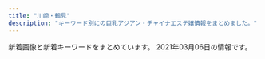 ```yaml
---
title: "川崎・鶴見"
description: "キーワード別にの巨乳アジアン・チャイナエステ嬢情報をまとめました。"
---
```


新着画像と新着キーワードをまとめています。
2021年03月06日の情報です。

<DmmAffiliateIns />
<KeywordTable
  shops={
    [
    {
        "name": "Lucky\u30fb\u30e9\u30c3\u30ad\u30fc",
        "url": "http://t-lucky.work/",
        "keywords": {},
        "station": "\u9db4\u898b\u99c5\u6771\u53e3",
        "img_links": [
            "http://t-lucky.work/sp/img/mimi1.jpg",
            "http://t-lucky.work/images/interior_t.jpg",
            "http://t-lucky.work/sp/img/rina1.jpg",
            "http://t-lucky.work/img/rei1.jpg",
            "http://t-lucky.work/images/sm.jpg",
            "http://t-lucky.work/img/mika1.jpg",
            "http://t-lucky.work/sp/images/sys1.jpg",
            "http://t-lucky.work/images/ta.jpg",
            "http://t-lucky.work/staff/rina.jpg",
            "http://t-lucky.work/sp/menu/staff.jpg",
            "http://t-lucky.work/images/line.png",
            "http://t-lucky.work/images/int1.jpg",
            "http://t-lucky.work/img/aya1.jpg",
            "http://t-lucky.work/staff/rei.jpg",
            "http://t-lucky.work/sp/images/pc.jpg",
            "http://t-lucky.work/images/sys1.jpg",
            "http://t-lucky.work/sp/images/sys2.jpg",
            "http://t-lucky.work/sp/img/rei1.jpg",
            "http://t-lucky.work/sp/images/top.jpg",
            "http://t-lucky.work/staff/aya.jpg",
            "http://t-lucky.work/sp/menu/top.jpg",
            "http://t-lucky.work/img/mimi1.jpg",
            "http://t-lucky.work/sp/staff/yumi.jpg",
            "http://t-lucky.work/sp/images/news.jpg",
            "http://t-lucky.work/images/sys3.jpg",
            "http://t-lucky.work/images/staff_t.jpg",
            "http://t-lucky.work/sp/images/footer.jpg",
            "http://t-lucky.work/sp/staff/emi.jpg",
            "http://t-lucky.work/staff/emi.jpg",
            "http://t-lucky.work/images/int2.jpg",
            "http://t-lucky.work/sp/img/mika1.jpg",
            "http://t-lucky.work/sp/staff/mika.jpg",
            "http://t-lucky.work/staff/yumi.jpg",
            "http://t-lucky.work/sp/images/topgirl.jpg",
            "http://t-lucky.work/sp/images/newsb.jpg",
            "http://t-lucky.work/sp/images/staff_t.jpg",
            "http://t-lucky.work/sp/images/tel.jpg",
            "http://t-lucky.work/sp/staff/mimi.jpg",
            "http://t-lucky.work/sp/staff/yuki.jpg",
            "http://t-lucky.work/img/rina1.jpg",
            "http://t-lucky.work/images/b2.jpg",
            "http://t-lucky.work/images/tr.jpg",
            "http://t-lucky.work/staff/yuki.jpg",
            "http://t-lucky.work/images/sys2.jpg",
            "http://t-lucky.work/sp/images/rec1.jpg",
            "http://t-lucky.work/images/sys4.jpg",
            "http://t-lucky.work/sp/menu/interior.jpg",
            "http://t-lucky.work/images/news.jpg",
            "http://t-lucky.work/sp/images/b2.jpg",
            "http://t-lucky.work/sp/images/ac1.jpg",
            "http://t-lucky.work/staff/mimi.jpg",
            "http://t-lucky.work/sp/images/int2.jpg",
            "http://t-lucky.work/sp/images/b1.jpg",
            "http://t-lucky.work/images/b1.jpg",
            "http://t-lucky.work/sp/staff/rei.jpg",
            "http://t-lucky.work/staff/mika.jpg",
            "http://t-lucky.work/img/yumi1.jpg",
            "http://t-lucky.work/sp/images/head.jpg",
            "http://t-lucky.work/sp/staff/yuyu.jpg",
            "http://t-lucky.work/images/6.jpg",
            "http://t-lucky.work/sp/images/menu/staff.jpg",
            "http://t-lucky.work/images/1.jpg",
            "http://t-lucky.work/img/yuyu1.jpg",
            "http://t-lucky.work/images/4.jpg",
            "http://t-lucky.work/sp/img/yumi1.jpg",
            "http://t-lucky.work/sp/images/menu/top.jpg",
            "http://t-lucky.work/images/2.jpg",
            "http://t-lucky.work/images/3.jpg",
            "http://t-lucky.work/images/5.jpg",
            "http://t-lucky.work/images/b3.jpg",
            "http://t-lucky.work/sp/images/int1.jpg",
            "http://t-lucky.work/img/yuki1.jpg",
            "http://t-lucky.work/sp/staff/aya.jpg",
            "http://t-lucky.work/sp/img/yuki1.jpg",
            "http://t-lucky.work/sp/img/emi1.jpg",
            "http://t-lucky.work/staff/yuyu.jpg",
            "http://t-lucky.work/images/9.jpg",
            "http://t-lucky.work/images/8.jpg",
            "http://t-lucky.work/images/head.jpg",
            "http://t-lucky.work/sp/img/yuyu1.jpg",
            "http://t-lucky.work/sp/img/aya1.jpg",
            "http://t-lucky.work/sp/staff/rina.jpg",
            "http://t-lucky.work/sp/images/interior_t.jpg",
            "http://t-lucky.work/img/emi1.jpg",
            "http://t-lucky.work/sp/images/b3.jpg",
            "http://t-lucky.work/images/7.jpg"
        ]
    },
    {
        "img_links": [
            "http://baburin.iest.info/photos/sites/2/2018/12/2018120114132410.jpg",
            "http://baburin.iest.info/photos/sites/2/2019/12/2019121112381870.jpg",
            "http://baburin.iest.info/images/acc1.jpg",
            "http://baburin.iest.info/images/top.png",
            "http://baburin.iest.info/images/s_pick.jpg",
            "http://baburin.iest.info/images/s_news.jpg",
            "http://baburin.iest.info/photos/sites/2/2019/06/2019062312555740.jpg",
            "http://baburin.iest.info/photos/sites/2/2018/09/2018091006542340.jpg",
            "http://baburin.iest.info/photos/sites/2/2018/10/2018103017042054.jpg",
            "http://baburin.iest.info/photos/sites/2/2020/02/2020020617495273.jpg",
            "http://baburin.iest.info/photos/sites/2/2018/07/2018072409124390.jpg",
            "http://baburin.iest.info/photos/sites/2/2019/12/2019121012271150.jpg",
            "http://baburin.iest.info/images/staff0.jpg",
            "http://baburin.iest.info/photos/sites/2/2018/06/2018062508384319.jpg",
            "http://baburin.iest.info/photos/sites/2/2020/10/2020100615314175.jpg",
            "http://baburin.iest.info/images/mibile.jpg",
            "http://baburin.iest.info/photos/sites/2/2018/11/2018112214225177.jpg",
            "http://baburin.iest.info/photos/sites/2/2018/06/2018063004421199.jpg",
            "http://baburin.iest.info/photos/sites/2/2018/03/1.jpg",
            "http://baburin.iest.info/photos/sites/2/2020/02/2020021216314936.jpg",
            "http://baburin.iest.info/images/s_info.jpg",
            "http://baburin.iest.info/images/acc.jpg",
            "http://baburin.iest.info/images/s_staff.jpg",
            "http://baburin.iest.info/photos/sites/2/2019/12/2019121012234134.jpg",
            "http://baburin.iest.info/images/s_face.jpg",
            "http://baburin.iest.info/photos/sites/2/2019/12/2019121012290043.jpg"
        ],
        "name": "\u30d0\u30d6\u308a\u3093\u5a18",
        "keywords": {
            "83": 19,
            "86": 76,
            "85": 57,
            "82": 19,
            "E": 19,
            "88": 17,
            "C": 76,
            "D": 188,
            "87": 133
        },
        "url": "http://baburin.iest.info/",
        "station": "\u4eac\u6025\u9db4\u898b\u99c5\u6771\u53e3"
    },
    {
        "img_links": [
            "http://seifuku.esnavi.work/2/uploadimg/1594168852.jpg",
            "http://seifuku.esnavi.work/nei5.jpg",
            "http://seifuku.esnavi.work/staff1.jpg",
            "http://seifuku.esnavi.work/nei3.jpg",
            "http://seifuku.esnavi.work/nei_bj3.jpg",
            "http://seifuku.esnavi.work/s_massage.png",
            "http://seifuku.esnavi.work/6.jpg",
            "http://seifuku.esnavi.work/2/uploadimg/1594168953.jpg",
            "http://seifuku.esnavi.work/2/uploadimg/1594168989.jpg",
            "http://seifuku.esnavi.work/2/uploadimg/1602612378.jpeg",
            "http://seifuku.esnavi.work/2/uploadimg/1614883193.jpeg",
            "http://seifuku.esnavi.work/biaoti.jpg",
            "http://seifuku.esnavi.work/int2.png",
            "http://seifuku.esnavi.work/1.png",
            "http://seifuku.esnavi.work/s_staff.png",
            "http://seifuku.esnavi.work/2/uploadimg/1594168894.jpg",
            "http://seifuku.esnavi.work/news.png",
            "http://seifuku.esnavi.work/2.png",
            "http://seifuku.esnavi.work/top.png",
            "http://seifuku.esnavi.work/massage1.png",
            "http://seifuku.esnavi.work/2/uploadimg/1594168912.jpg"
        ],
        "url": "http://seifuku.esnavi.work/",
        "name": "\u5236\u670d\u7f8e\u5c11\u5973",
        "station": "JR\u5ddd\u5d0e\u99c5\u897f\u53e3",
        "keywords": {
            "88": 1,
            "87": 1,
            "D": 1,
            "C": 2,
            "86": 2,
            "83": 2,
            "\u30bb\u30af\u30b7\u30fc": 2,
            "89": 1
        }
    },
    {
        "station": "JR\u9db4\u898b\u99c5\u6771\u53e3",
        "url": "http://good.abnavi.info/",
        "img_links": [],
        "name": "GooD",
        "keywords": {}
    },
    {
        "img_links": [
            "http://rabbit.est.cm/images/acc2.jpg",
            "http://rabbit.est.cm/images/s_news.png",
            "http://rabbit.est.cm/images/nbj3.jpg",
            "http://rabbit.est.cm/images/acc5.jpg",
            "http://rabbit.est.cm/images/acc3.jpg",
            "http://rabbit.est.cm/images/pick.png",
            "http://rabbit.est.cm/photos/sites/29/2017/03/girls03.jpg",
            "http://rabbit.est.cm/images/mobile.jpg",
            "http://rabbit.est.cm/photos/sites/29/2018/08/2018081709473259.jpg",
            "http://rabbit.est.cm/photos/sites/29/2017/04/01.jpg",
            "http://rabbit.est.cm/images/top.jpg",
            "http://rabbit.est.cm/images/acc4.jpg",
            "http://rabbit.est.cm/photos/sites/29/2020/11/2020110707012088.jpg",
            "http://rabbit.est.cm/images/s_staff.png",
            "http://rabbit.est.cm/images/nbj2.jpg",
            "http://rabbit.est.cm/photos/sites/29/2017/09/2017090411494123.jpg",
            "http://rabbit.est.cm/photos/sites/29/2017/02/3.jpg",
            "http://rabbit.est.cm/photos/sites/29/2017/03/188375621118420915.jpg"
        ],
        "station": "JR\u5ddd\u5d0e\u99c5\u6771\u53e3",
        "name": "\u7e01\u5712",
        "url": "http://rabbit.est.cm/",
        "keywords": {
            "D": 16,
            "86": 16
        }
    },
    {
        "keywords": {
            "\u30bb\u30af\u30b7\u30fc": 2,
            "\u4e73": 2
        },
        "name": "\u30af\u30e9\u30a6\u30f3\u30fbCrown",
        "station": "JR\u9db4\u898b\u99c5",
        "img_links": [
            "http://www.crownman.tank.jp/images/h02.jpg",
            "http://www.crownman.tank.jp/images/lj.png",
            "http://www.crownman.tank.jp/public/20181102-021419-221.jpeg",
            "http://www.crownman.tank.jp/public/20201016-024617-911.jpeg",
            "http://www.crownman.tank.jp/public/20190404-200155-177.jpeg",
            "http://www.crownman.tank.jp/public/20190928-012818-601.png",
            "http://www.crownman.tank.jp/public/20190410-032921-983.jpeg",
            "http://www.crownman.tank.jp/public/20201015-184159-562.jpeg",
            "http://www.crownman.tank.jp/public/20201225-105416-366.jpeg",
            "http://www.crownman.tank.jp/public/20190928-232507-304.jpeg",
            "http://www.crownman.tank.jp/public/20181102-021343-999.jpeg",
            "http://www.crownman.tank.jp/public/20210128-093735-441.jpeg",
            "http://www.crownman.tank.jp/public/20191115-170126-469.jpeg",
            "http://www.crownman.tank.jp/public/20181103-143855-981.jpeg",
            "http://www.crownman.tank.jp/public/20190809-023452-629.jpeg",
            "http://www.crownman.tank.jp/public/20200922-152824-158.jpeg",
            "http://www.crownman.tank.jp/public/20190614-225752-699.jpeg",
            "http://www.crownman.tank.jp/public/20200829-001214-615.jpeg",
            "http://www.crownman.tank.jp/images/br1.png",
            "http://www.crownman.tank.jp/public/20201024-121027-887.jpeg",
            "http://www.crownman.tank.jp/public/20191208-161631-393.jpeg",
            "http://www.crownman.tank.jp/public/20210227-233346-627.jpeg",
            "http://www.crownman.tank.jp/images/xw.png",
            "http://www.crownman.tank.jp/public/20190103-235102-103.jpeg",
            "http://www.crownman.tank.jp/ueditor/php/upload/image/20181102/1541123069868367.jpg",
            "http://www.crownman.tank.jp/public/20200829-204316-579.jpeg",
            "http://www.crownman.tank.jp/public/20210214-132800-589.jpeg",
            "http://www.crownman.tank.jp/public/20210219-091840-338.jpeg",
            "http://www.crownman.tank.jp/public/20201010-151120-691.jpeg",
            "http://www.crownman.tank.jp/public/20210225-132107-806.jpeg",
            "http://www.crownman.tank.jp/images/fj.png",
            "http://www.crownman.tank.jp/images/h5.jpg",
            "http://www.crownman.tank.jp/images/scrollToTop.png",
            "http://www.crownman.tank.jp/images/h3.jpg",
            "http://www.crownman.tank.jp/public/20191220-000813-127.jpeg",
            "http://www.crownman.tank.jp/public/20191122-211211-352.jpeg",
            "http://www.crownman.tank.jp/images/h4.jpg",
            "http://www.crownman.tank.jp/public/20201114-223303-188.jpeg",
            "http://www.crownman.tank.jp/public/20190516-130732-500.jpeg",
            "http://www.crownman.tank.jp/public/20210217-094543-773.jpeg",
            "http://www.crownman.tank.jp/images/jt.png",
            "http://www.crownman.tank.jp/images/contact.png",
            "http://www.crownman.tank.jp/public/20201211-095449-581.jpeg",
            "http://www.crownman.tank.jp/public/20191102-172721-416.jpeg",
            "http://www.crownman.tank.jp/public/20210205-013920-405.jpeg",
            "http://www.crownman.tank.jp/public/20181102-021325-742.jpeg",
            "http://www.crownman.tank.jp/images/lyb.png",
            "http://www.crownman.tank.jp/public/20210205-163450-850.jpeg",
            "http://www.crownman.tank.jp/public/20210226-091700-151.jpeg",
            "http://www.crownman.tank.jp/public/20190321-014538-796.jpeg",
            "http://www.crownman.tank.jp/images/br.png",
            "http://www.crownman.tank.jp/public/20181126-115300-843.jpeg",
            "http://www.crownman.tank.jp/public/20190512-114325-285.jpeg",
            "http://www.crownman.tank.jp/ueditor/php/upload/image/20200828/1598625782230952.jpeg",
            "http://www.crownman.tank.jp/public/20210208-142304-974.jpeg",
            "http://www.crownman.tank.jp/public/20181101-091932-723.jpeg",
            "http://www.crownman.tank.jp/images/h01.jpg",
            "http://www.crownman.tank.jp/public/20181102-021404-733.jpeg",
            "http://www.crownman.tank.jp/public/20191030-124226-262.jpeg",
            "http://www.crownman.tank.jp/public/20210129-124855-823.jpeg",
            "http://www.crownman.tank.jp/images/zj.png",
            "http://www.crownman.tank.jp/images/guest.png",
            "http://www.crownman.tank.jp/public/20201211-095701-493.jpeg"
        ],
        "url": "http://www.crownman.tank.jp/"
    },
    {
        "keywords": {},
        "img_links": [
            "http://massage-salon.xyz/wp-content/uploads/2019/02/IMG_0144.jpg",
            "http://massage-salon.xyz/wp-content/uploads/2018/04/s2-500x467.jpg",
            "http://massage-salon.xyz/wp-content/themes/template-salon2/images/main3.jpg",
            "http://massage-salon.xyz/wp-content/uploads/2019/02/IMG_0144-185x300.jpg",
            "http://massage-salon.xyz/wp-content/themes/template-salon2/images/main1.jpg",
            "http://massage-salon.xyz/wp-content/uploads/2018/04/s4.jpg",
            "http://massage-salon.xyz/wp-content/uploads/2018/04/s1.jpg",
            "http://massage-salon.xyz/wp-content/themes/template-salon2/images/noimg.jpg",
            "http://massage-salon.xyz/wp-content/uploads/2019/02/IMG_0142-201x300.jpg",
            "http://massage-salon.xyz/wp-content/uploads/2019/02/IMG_0142-686x1024.jpg",
            "http://massage-salon.xyz/wp-content/themes/template-salon2/images/main2.jpg",
            "http://massage-salon.xyz/wp-content/uploads/2018/11/IMG_6692-300x200.jpg",
            "http://massage-salon.xyz/wp-content/uploads/2018/04/s3.jpg",
            "http://massage-salon.xyz/wp-content/uploads/2019/02/IMG_0144-500x750.jpg",
            "http://massage-salon.xyz/wp-content/uploads/2019/03/IMG_0208-300x200.jpg",
            "http://massage-salon.xyz/wp-content/uploads/2018/04/s4-500x467.jpg",
            "http://massage-salon.xyz/wp-content/uploads/2018/04/s1-500x466.jpg",
            "http://massage-salon.xyz/wp-content/uploads/2018/04/s2.jpg",
            "http://cdn.dino-es.com/images/logo/200x40DinoEs.png",
            "http://massage-salon.xyz/wp-content/uploads/2018/04/s3-500x467.jpg",
            "http://massage-salon.xyz/wp-content/uploads/2019/02/IMG_0142-500x750.jpg",
            "http://massage-salon.xyz/wp-content/themes/template-salon2/images/header-tel.png",
            "http://massage-salon.xyz/wp-content/uploads/2018/12/img_6766.jpg",
            "http://massage-salon.xyz/wp-content/uploads/2018/12/img_6768.jpg"
        ],
        "url": "http://massage-salon.xyz/",
        "name": "\u723d\u3084\u304b\u306a\u671d",
        "station": "JR\u5ddd\u5d0e\u99c5\u6771\u53e3"
    },
    {
        "img_links": [],
        "url": "https://hatsukoi.est.cm/",
        "station": "JR\u9db4\u898b\u99c5\u6771\u53e3",
        "keywords": {},
        "name": "\u521d\u604b"
    },
    {
        "url": "http://deli-esthe.jpn.mn/",
        "station": "JR\u5ddd\u5d0e\u99c5\u6771\u53e3",
        "keywords": {
            "87": 22,
            "86": 22,
            "D": 52,
            "E": 6,
            "85": 10,
            "82": 4
        },
        "img_links": [
            "http://deli-esthe.jpn.mn/images/maining.jpg",
            "http://deli-esthe.jpn.mn/images/room1.jpg",
            "http://deli-esthe.jpn.mn/photos/sites/66/2020/10/2020100319265441.jpg",
            "http://deli-esthe.jpn.mn/images/card.jpg",
            "http://deli-esthe.jpn.mn/images/img_tel.png",
            "http://deli-esthe.jpn.mn/images/room2.jpg",
            "http://deli-esthe.jpn.mn/images/sp_tit_therapist.png",
            "http://deli-esthe.jpn.mn/images/tit_staff01.png",
            "http://deli-esthe.jpn.mn/photos/sites/66/2020/10/2020100411161121.jpg",
            "http://deli-esthe.jpn.mn/photos/sites/66/2020/10/2020100411161767.jpg",
            "http://deli-esthe.jpn.mn/images/tit_new.png",
            "http://deli-esthe.jpn.mn/images/sp_tit_staff02.png",
            "http://deli-esthe.jpn.mn/images/sp_tit_staff01.png",
            "http://deli-esthe.jpn.mn/photos/sites/66/2019/12/2019120511182484.jpg",
            "http://deli-esthe.jpn.mn/photos/sites/66/2020/06/2020062611321468.jpg",
            "http://deli-esthe.jpn.mn/images/sp_tit_new.png",
            "http://deli-esthe.jpn.mn/photos/sites/66/2020/06/2020062113130967.jpg",
            "http://deli-esthe.jpn.mn/photos/sites/66/2020/10/2020100319264630.jpg",
            "http://deli-esthe.jpn.mn/images/top.jpg",
            "http://deli-esthe.jpn.mn/photos/sites/66/2020/10/2020100318512022.jpg",
            "http://deli-esthe.jpn.mn/photos/sites/66/2019/12/2019120317372670.jpg",
            "http://deli-esthe.jpn.mn/images/room4.jpg",
            "http://deli-esthe.jpn.mn/photos/sites/66/2020/10/202010031927555.jpg",
            "http://deli-esthe.jpn.mn/photos/sites/66/2020/10/2020100319300327.jpg",
            "http://deli-esthe.jpn.mn/photos/sites/66/2020/10/2020100318511352.jpg",
            "http://deli-esthe.jpn.mn/photos/sites/66/2020/10/2020101912375463.jpg",
            "http://deli-esthe.jpn.mn/images/tit_therapist.png",
            "http://deli-esthe.jpn.mn/photos/sites/66/2020/10/2020100319272810.jpg",
            "http://deli-esthe.jpn.mn/images/sp_top.jpg",
            "http://deli-esthe.jpn.mn/photos/sites/66/2019/12/2019120317385167.jpg",
            "http://deli-esthe.jpn.mn/images/tit_staff02.png",
            "http://deli-esthe.jpn.mn/images/room3.jpg"
        ],
        "name": "\u307c\u304f\u306e\u30c7\u30ea\u30a8\u30b9\u30c6"
    },
    {
        "name": "\u4eba\u9b5a\u306e\u604b",
        "station": "JR\u9db4\u898b\u99c5\u6771\u53e3",
        "keywords": {},
        "img_links": [],
        "url": "http://genkimori.ests.jp/"
    },
    {
        "station": "JR\u9db4\u898b\u99c5\u6771\u53e3",
        "url": "https://www.pal-spa.com/",
        "img_links": [
            "https://www.pal-spa.com/img/girl/main/smain81aaf0584954cf78c6fa0e4d5235d359c9.jpg",
            "https://www.pal-spa.com/img/girl/main/smain252b45d339d6509c6b7779e499e2a9b6ba6.jpg",
            "https://www.pal-spa.com/img/blog/palspa_blog_20200803_ai6.jpg",
            "https://www.pal-spa.com/img/girl/main/smain3438922ce8484534d2b75a91ab7a300e6de.jpg",
            "https://www.pal-spa.com/img/blog/postimage20191205024522.jpg",
            "https://www.pal-spa.com/img/girl/main/smain2934975d1e88a92635112090a18fddfe496.jpg",
            "https://www.pal-spa.com/img/girl/list/swest3c2ba25b14b61f54befa1ec672e487350.jpg",
            "https://www.pal-spa.com/img/material/image_auth.png",
            "https://www.pal-spa.com/img/girl/main/smain255b45d339d6509c6b7779e499e2a9b6ba6.jpg",
            "https://www.pal-spa.com/img/girl/main/smain341fb1e5b054a6796aafb6d24f36ac90950.jpg",
            "https://www.pal-spa.com/img/girl/list/sface232be10adc295a0fc3adfdb5b77838c4a7.jpg",
            "https://www.pal-spa.com/img/blog/palspa_blog_20191201_yui7.jpg",
            "https://www.pal-spa.com/img/girl/main/smain32344cc176e6519c5cfcaa30cdb6b3d4ae6.jpg",
            "https://www.pal-spa.com/img/blog/palspa_blog_20191204_erica3.jpg",
            "https://www.pal-spa.com/img/girl/list/slist9224bead323710d8ed7f0640125518c54.jpg",
            "https://www.pal-spa.com/img/blog/palspa_blog_20200803_ai3.jpg",
            "https://www.pal-spa.com/img/girl/main/smain44b39a706bac6618b1571f7fdf4631427d.jpg",
            "https://www.pal-spa.com/img/girl/pickup/pickup20200822150116.jpg",
            "https://www.pal-spa.com/img/blog/palspa_blog_20200113_miyuki2.jpg",
            "https://www.pal-spa.com/img/blog/palspa_blog_20191201_yui6.jpg",
            "https://www.pal-spa.com/img/girl/main/smain411179e3d7fbd9c1dd52f6aa2a671ce0bd.jpg",
            "https://www.pal-spa.com/img/girl/list/sface24254584407bed049e349a41c5443a4345.jpg",
            "https://www.pal-spa.com/img/material/noimg_f.jpg",
            "https://www.pal-spa.com/img/blog/palspa_blog_20191204_erica1.jpg",
            "https://www.pal-spa.com/img/girl/main/smain831caefc8aa890323cc659f5abf9da1937.jpg",
            "https://www.pal-spa.com/img/blog/postimage20200316071533.jpg",
            "https://www.pal-spa.com/img/girl/list/sface41179e3d7fbd9c1dd52f6aa2a671ce0bd.jpg",
            "https://www.pal-spa.com/img/girl/main/smain242efb09e433a238cc9c94272805945bf96.jpg",
            "https://www.pal-spa.com/img/blog/palspa_blog_20191201_aica7.jpg",
            "https://www.pal-spa.com/img/girl/list/slist41179e3d7fbd9c1dd52f6aa2a671ce0bd.jpg",
            "https://www.pal-spa.com/img/blog/postimage20191201160850.jpg",
            "https://www.pal-spa.com/img/girl/main/smain313cf1a94bbeb47fd61d9c8a0ac5715f220.jpg",
            "https://www.pal-spa.com/img/material/massage_siatu2.jpg",
            "https://www.pal-spa.com/img/girl/list/slist256b08026e0fe59c124751f4ba2dce9484.jpg",
            "https://www.pal-spa.com/img/blog/palspa_blog_20200316_aya4.jpg",
            "https://www.pal-spa.com/img/girl/main/smain32444cc176e6519c5cfcaa30cdb6b3d4ae6.jpg",
            "https://www.pal-spa.com/img/girl/main/smain241254584407bed049e349a41c5443a4345.jpg",
            "https://www.pal-spa.com/img/material/massage_sentai1.jpg",
            "https://www.pal-spa.com/img/girl/list/swest31f19f00dae05be97f6dce6cb5dbe8eec8.jpg",
            "https://www.pal-spa.com/img/girl/list/sface2934a16061b4519bc353f475021810bbc2.jpg",
            "https://www.pal-spa.com/img/blog/palspa_blog_20191201_kiki2.jpg",
            "https://www.pal-spa.com/img/blog/postimage20190823184018.jpg",
            "https://www.pal-spa.com/img/girl/list/slist29b91c9bcc8e157811f43836e0e81c7a7e.jpg",
            "https://www.pal-spa.com/img/blog/palspa_blog_20191204_izumi4.jpg",
            "https://www.pal-spa.com/img/girl/main/smain43f417400ac5884575399559541bcf4c17.jpg",
            "https://www.pal-spa.com/img/girl/main/smain339afba4e500f33ea543f800c8238c1f49.jpg",
            "https://www.pal-spa.com/img/girl/main/smain315f04254ecea9c57f49748c46b01a7664c.jpg",
            "https://www.pal-spa.com/img/blog/palspa_blog_20191201_aica5.jpg",
            "https://www.pal-spa.com/img/girl/list/swest2815022380c60cdc7043c4ec074cee02f5.jpg",
            "https://www.pal-spa.com/img/girl/main/smain92489e4bc2f68cb6c1df5f2c0780e53ef2.jpg",
            "https://www.pal-spa.com/img/blog/palspa_blog_20200803_ai8.jpg",
            "https://www.pal-spa.com/img/girl/pickup/pickup20200923134207.jpg",
            "https://www.pal-spa.com/img/blog/palspa_blog_20200113_miyuki6.jpg",
            "https://www.pal-spa.com/img/blog/postimage20191201161433.jpg",
            "https://www.pal-spa.com/img/blog/palspa_blog_20191204_erica2.jpg",
            "https://www.pal-spa.com/img/blog/palspa_blog_20200803_ai4.jpg",
            "https://www.pal-spa.com/img/material/noimg_b.jpg",
            "https://www.pal-spa.com/img/girl/main/smain2312be10adc295a0fc3adfdb5b77838c4a7.jpg",
            "https://www.pal-spa.com/img/blog/palspa_blog_20200113_miyuki4.jpg",
            "https://www.pal-spa.com/img/blog/palspa_blog_20200113_miyuki3.jpg",
            "https://www.pal-spa.com/img/girl/list/swest259a92ee295305fdbc6e4cd5a68dad5216.jpg",
            "https://www.pal-spa.com/img/girl/list/swest2934a16061b4519bc353f475021810bbc2.jpg",
            "https://www.pal-spa.com/img/blog/palspa_blog_20200113_miyuki8.jpg",
            "https://www.pal-spa.com/img/blog/palspa_blog_20191201_aica3.jpg",
            "https://www.pal-spa.com/img/girl/main/smain281fd9bc58195da2c4f8c318534044e362e.jpg",
            "https://www.pal-spa.com/img/girl/list/swest21a4782a043e7ca29f58aba8d6552a2d6e.jpg",
            "https://www.pal-spa.com/img/blog/palspa_blog_20191201_kiki5.jpg",
            "https://www.pal-spa.com/img/blog/palspa_blog_20200316_aya2.jpg",
            "https://www.pal-spa.com/img/blog/palspa_blog_20191201_aica1.jpg",
            "https://www.pal-spa.com/img/blog/palspa_blog_20191204_izumi2.jpg",
            "https://www.pal-spa.com/img/blog/palspa_blog_20210120_haruka1.jpg",
            "https://www.pal-spa.com/img/girl/list/slist24940766e3a46af57756429b6407dea11e.jpg",
            "https://www.pal-spa.com/img/blog/palspa_blog_20200316_aya8.jpg",
            "https://www.pal-spa.com/img/girl/main/smain312cf1a94bbeb47fd61d9c8a0ac5715f220.jpg",
            "https://www.pal-spa.com/img/girl/main/smain34264ec295988800531cb0f78cdcfbcb9cf.jpg",
            "https://www.pal-spa.com/img/girl/main/smain254b45d339d6509c6b7779e499e2a9b6ba6.jpg",
            "https://www.pal-spa.com/img/camp/camp_20210201.jpg",
            "https://www.pal-spa.com/img/blog/palspa_blog_20200316_aya6.jpg",
            "https://www.pal-spa.com/img/girl/pickup/pickup20210120104719.jpg",
            "https://www.pal-spa.com/img/girl/list/swest24254584407bed049e349a41c5443a4345.jpg",
            "https://www.pal-spa.com/img/girl/list/slist82771fec40d02127b42e7e4941a97d5e8.jpg",
            "https://www.pal-spa.com/img/girl/main/smain424a6d03832c91a865b6562a3dc842e51a.jpg",
            "https://www.pal-spa.com/img/blog/palspa_blog_20200316_aya9.jpg",
            "https://www.pal-spa.com/img/girl/main/smain311813891f0a4f13a5dcec2552f803dff41.jpg",
            "https://www.pal-spa.com/img/girl/list/sface3c2ba25b14b61f54befa1ec672e487350.jpg",
            "https://www.pal-spa.com/img/girl/list/slist31991bce11ee745ecab812af3ff1cb34c6.jpg",
            "https://www.pal-spa.com/img/blog/palspa_blog_20200803_ai7.jpg",
            "https://www.pal-spa.com/img/material/massage_siatu1.jpg",
            "https://www.pal-spa.com/img/girl/list/slist2803b6e28547718e5f6d36e0d1c631fbcd.jpg",
            "https://www.pal-spa.com/img/material/massage_sentai2.jpg",
            "https://www.pal-spa.com/img/girl/list/swest95fea8ce189d2417d922eb9079627b3ac.jpg",
            "https://www.pal-spa.com/img/girl/list/slist2384c844601b0fd2f7aabfe4a5a12163b7.jpg",
            "https://www.pal-spa.com/img/blog/postimage20210128110639.jpg",
            "https://www.pal-spa.com/img/blog/postimage20191201162035.jpg",
            "https://www.pal-spa.com/img/blog/palspa_blog_20191201_aica4.jpg",
            "https://www.pal-spa.com/img/girl/main/smain31aa1148d56856a2cfde4a3dfdd8d1c5ed.jpg",
            "https://www.pal-spa.com/img/blog/palspa_blog_20200803_ai2.jpg",
            "https://www.pal-spa.com/img/blog/palspa_blog_20191204_erica5.jpg",
            "https://www.pal-spa.com/img/blog/palspa_blog_20200316_aya7.jpg",
            "https://www.pal-spa.com/img/girl/list/swest232be10adc295a0fc3adfdb5b77838c4a7.jpg",
            "https://www.pal-spa.com/img/blog/palspa_blog_20200316_aya11.jpg",
            "https://www.pal-spa.com/img/blog/palspa_blog_20191201_kiki3.jpg",
            "https://www.pal-spa.com/img/girl/main/smain284aa054b0383cc218664f07c55c4e1d3f0.jpg",
            "https://www.pal-spa.com/img/girl/main/smain2342be10adc295a0fc3adfdb5b77838c4a7.jpg",
            "https://www.pal-spa.com/img/girl/main/smain32544cc176e6519c5cfcaa30cdb6b3d4ae6.jpg",
            "https://www.pal-spa.com/img/girl/list/sface259a92ee295305fdbc6e4cd5a68dad5216.jpg",
            "https://www.pal-spa.com/img/girl/main/smain214a4782a043e7ca29f58aba8d6552a2d6e.jpg",
            "https://www.pal-spa.com/img/blog/palspa_blog_20191201_kiki4.jpg",
            "https://www.pal-spa.com/img/blog/postimage20200805131611.jpg",
            "https://www.pal-spa.com/img/girl/list/sface8aaf0584954cf78c6fa0e4d5235d359c9.jpg",
            "https://www.pal-spa.com/img/girl/main/smain2352be10adc295a0fc3adfdb5b77838c4a7.jpg",
            "https://www.pal-spa.com/img/blog/palspa_blog_20191201_yui2.jpg",
            "https://www.pal-spa.com/img/girl/main/smain285aa054b0383cc218664f07c55c4e1d3f0.jpg",
            "https://www.pal-spa.com/img/blog/palspa_blog_20200803_ai9.jpg",
            "https://www.pal-spa.com/img/girl/pickup/pickup20200104064211.jpg",
            "https://www.pal-spa.com/img/girl/list/slist3aa1148d56856a2cfde4a3dfdd8d1c5ed.jpg",
            "https://www.pal-spa.com/img/girl/list/sface9b20525be57ec14c2cab254b7f38bd4df.jpg",
            "https://www.pal-spa.com/img/blog/palspa_blog_20200316_aya5.jpg",
            "https://www.pal-spa.com/img/blog/palspa_blog_20191201_aica6.jpg",
            "https://www.pal-spa.com/img/girl/main/smain253b45d339d6509c6b7779e499e2a9b6ba6.jpg",
            "https://www.pal-spa.com/img/girl/list/swest34fb1e5b054a6796aafb6d24f36ac90950.jpg",
            "https://www.pal-spa.com/img/girl/main/smain93489e4bc2f68cb6c1df5f2c0780e53ef2.jpg",
            "https://www.pal-spa.com/img/girl/main/smain212a4782a043e7ca29f58aba8d6552a2d6e.jpg",
            "https://www.pal-spa.com/img/blog/palspa_blog_20191204_erica4.jpg",
            "https://www.pal-spa.com/img/girl/main/smain91489e4bc2f68cb6c1df5f2c0780e53ef2.jpg",
            "https://www.pal-spa.com/img/girl/main/smain95ef1bf25458f90407a4281129029fee02.jpg",
            "https://www.pal-spa.com/img/blog/postimage20190909035711.jpg",
            "https://www.pal-spa.com/img/blog/palspa_blog_20191201_yui3.jpg",
            "https://www.pal-spa.com/img/girl/main/smain2944975d1e88a92635112090a18fddfe496.jpg",
            "https://www.pal-spa.com/img/girl/list/sface34fb1e5b054a6796aafb6d24f36ac90950.jpg",
            "https://www.pal-spa.com/img/girl/list/slist21c8c7f499c3f4da854e401c53978a3677.jpg",
            "https://www.pal-spa.com/img/blog/palspa_blog_20210120_haruka4.jpg",
            "https://www.pal-spa.com/img/girl/list/swest41179e3d7fbd9c1dd52f6aa2a671ce0bd.jpg",
            "https://www.pal-spa.com/img/blog/palspa_blog_20191201_kiki1.jpg",
            "https://www.pal-spa.com/img/blog/palspa_blog_20200316_aya10.jpg",
            "https://www.pal-spa.com/img/camp/camp_20210303sp.jpg",
            "https://www.pal-spa.com/img/blog/palspa_blog_20200316_aya1.jpg",
            "https://www.pal-spa.com/img/girl/main/smain32244cc176e6519c5cfcaa30cdb6b3d4ae6.jpg",
            "https://www.pal-spa.com/img/blog/palspa_blog_20191204_izumi1.jpg",
            "https://www.pal-spa.com/img/blog/palspa_blog_20200316_aya3.jpg",
            "https://www.pal-spa.com/img/girl/list/slist34fb1e5b054a6796aafb6d24f36ac90950.jpg",
            "https://www.pal-spa.com/img/blog/palspa_blog_20200113_miyuki1.jpg",
            "https://www.pal-spa.com/img/camp/camp_20210101min75.jpg",
            "https://www.pal-spa.com/img/girl/list/sface2815022380c60cdc7043c4ec074cee02f5.jpg",
            "https://www.pal-spa.com/img/girl/main/smain851caefc8aa890323cc659f5abf9da1937.jpg",
            "https://www.pal-spa.com/img/material/noimg_west.jpg",
            "https://www.pal-spa.com/img/girl/main/smain2332be10adc295a0fc3adfdb5b77838c4a7.jpg",
            "https://www.pal-spa.com/img/girl/list/sface32552450a07c5e6fcf616569ce56276f28.jpg",
            "https://www.pal-spa.com/img/girl/main/smain2924975d1e88a92635112090a18fddfe496.jpg",
            "https://www.pal-spa.com/img/girl/main/smain32aa1148d56856a2cfde4a3dfdd8d1c5ed.jpg",
            "https://www.pal-spa.com/img/blog/palspa_blog_20210120_haruka6.jpg",
            "https://www.pal-spa.com/img/blog/palspa_blog_20210120_haruka5.jpg",
            "https://www.pal-spa.com/img/girl/list/slist32552450a07c5e6fcf616569ce56276f28.jpg",
            "https://www.pal-spa.com/img/blog/palspa_blog_20191204_erica6.jpg",
            "https://www.pal-spa.com/img/blog/palspa_blog_20191201_aica2.jpg",
            "https://www.pal-spa.com/img/material/massage_sentai3.jpg",
            "https://www.pal-spa.com/img/girl/list/swest32552450a07c5e6fcf616569ce56276f28.jpg",
            "https://www.pal-spa.com/img/blog/palspa_blog_20191204_erica7.jpg",
            "https://www.pal-spa.com/img/girl/list/sface31f19f00dae05be97f6dce6cb5dbe8eec8.jpg",
            "https://www.pal-spa.com/img/blog/palspa_blog_20191201_kiki7.jpg",
            "https://www.pal-spa.com/img/blog/palspa_blog_20191201_yui5.jpg",
            "https://www.pal-spa.com/img/blog/palspa_blog_20191201_kiki6.jpg",
            "https://www.pal-spa.com/img/girl/main/smain28209dcea86d45d39c34084233d3f05abd3.jpg",
            "https://www.pal-spa.com/img/camp/20210303_newface.jpg",
            "https://www.pal-spa.com/img/girl/main/smain94ef1bf25458f90407a4281129029fee02.jpg",
            "https://www.pal-spa.com/img/blog/postimage20190615060904.jpg",
            "https://www.pal-spa.com/img/girl/main/smain2322be10adc295a0fc3adfdb5b77838c4a7.jpg",
            "https://www.pal-spa.com/img/girl/list/sface21a4782a043e7ca29f58aba8d6552a2d6e.jpg",
            "https://www.pal-spa.com/img/girl/main/smain3448922ce8484534d2b75a91ab7a300e6de.jpg",
            "https://www.pal-spa.com/img/girl/main/smain314f04254ecea9c57f49748c46b01a7664c.jpg",
            "https://www.pal-spa.com/img/blog/palspa_blog_20191204_izumi5.jpg",
            "https://www.pal-spa.com/img/blog/postimage20191201160113.jpg",
            "https://www.pal-spa.com/img/girl/pickup/pickup20200730025343.jpg",
            "https://www.pal-spa.com/img/girl/main/smain283aa054b0383cc218664f07c55c4e1d3f0.jpg",
            "https://www.pal-spa.com/img/girl/main/smain841caefc8aa890323cc659f5abf9da1937.jpg",
            "https://www.pal-spa.com/img/blog/palspa_blog_20200803_ai1.jpg",
            "https://www.pal-spa.com/img/blog/palspa_blog_20200113_miyuki5.jpg",
            "https://www.pal-spa.com/img/girl/main/smain213a4782a043e7ca29f58aba8d6552a2d6e.jpg",
            "https://www.pal-spa.com/img/girl/main/smain321552450a07c5e6fcf616569ce56276f28.jpg",
            "https://www.pal-spa.com/img/blog/postimage20200112225143.jpg",
            "https://www.pal-spa.com/img/blog/palspa_blog_20200113_miyuki7.jpg",
            "https://www.pal-spa.com/img/girl/main/smain215a4782a043e7ca29f58aba8d6552a2d6e.jpg",
            "https://www.pal-spa.com/img/blog/palspa_blog_20210120_haruka3.jpg",
            "https://www.pal-spa.com/img/material/massage_siatu3.jpg",
            "https://www.pal-spa.com/img/material/noimg_m.jpg",
            "https://www.pal-spa.com/img/blog/palspa_blog_20191201_yui1.jpg",
            "https://www.pal-spa.com/img/girl/list/swest81caefc8aa890323cc659f5abf9da1937.jpg",
            "https://www.pal-spa.com/img/girl/main/smain295c66d8a8ea77ad563b7a5d4d245be38c5.jpg",
            "https://www.pal-spa.com/img/girl/main/smain3458922ce8484534d2b75a91ab7a300e6de.jpg",
            "https://www.pal-spa.com/img/girl/main/smain821caefc8aa890323cc659f5abf9da1937.jpg",
            "https://www.pal-spa.com/img/blog/palspa_blog_20191204_izumi7.jpg",
            "https://www.pal-spa.com/img/girl/main/smain349afba4e500f33ea543f800c8238c1f49.jpg",
            "https://www.pal-spa.com/img/girl/main/smain211a4782a043e7ca29f58aba8d6552a2d6e.jpg",
            "https://www.pal-spa.com/img/blog/palspa_blog_20191204_izumi6.jpg",
            "https://www.pal-spa.com/img/blog/palspa_blog_20191204_izumi3.jpg",
            "https://www.pal-spa.com/img/blog/palspa_blog_20200803_ai5.jpg",
            "https://www.pal-spa.com/img/girl/main/smain251b45d339d6509c6b7779e499e2a9b6ba6.jpg",
            "https://www.pal-spa.com/img/blog/postimage20191205024146.jpg",
            "https://www.pal-spa.com/img/girl/main/smain29126f46703ae5614cc6531d2d744ef64cb.jpg",
            "https://www.pal-spa.com/img/blog/palspa_blog_20191201_yui4.jpg"
        ],
        "keywords": {
            "G": 13,
            "\u30c0\u30a4\u30ca\u30de\u30a4\u30c8": 1,
            "\u30bb\u30af\u30b7\u30fc": 8,
            "100": 1
        },
        "name": "Men\u2019s Pal Spa\u30fb\u30e1\u30f3\u30ba\u30d1\u30eb\u30b9\u30d1"
    },
    {
        "station": "JR\u77e2\u5411\u99c5\u897f\u53e3",
        "name": "\u5bf5\u6df1\u82b1\u98a8",
        "img_links": [
            "http://kafu.ests.co/photos/sites/7/2017/10/2017101205420191.jpg",
            "http://kafu.ests.co/images/room4.jpg",
            "http://kafu.ests.co/images/nbj3.jpg",
            "http://kafu.ests.co/photos/sites/7/2017/02/2.jpg",
            "http://kafu.ests.co/photos/sites/7/2017/02/1.jpg",
            "http://kafu.ests.co/images/face_bj3.jpg",
            "http://kafu.ests.co/images/room3.jpg",
            "http://kafu.ests.co/images/top.png",
            "http://kafu.ests.co/images/s_staff.jpg",
            "http://kafu.ests.co/images/s_pick.jpg",
            "http://kafu.ests.co/images/line.jpg",
            "http://kafu.ests.co/images/face_bj.jpg",
            "http://kafu.ests.co/images/s_staff1.jpg",
            "http://kafu.ests.co/photos/sites/7/2017/10/2017101205420065.jpg",
            "http://kafu.ests.co/images/s_link.jpg",
            "http://kafu.ests.co/photos/sites/7/2017/10/2017100904034443.png",
            "http://kafu.ests.co/images/room1.jpg",
            "http://kafu.ests.co/images/s_face.jpg",
            "http://kafu.ests.co/images/room2.jpg",
            "http://kafu.ests.co/images/s_news.jpg",
            "http://kafu.ests.co/images/mobile.jpg",
            "http://kafu.ests.co/images/n1.jpg",
            "http://kafu.ests.co/images/s_mobile.jpg",
            "http://kafu.ests.co/photos/sites/7/2017/10/2017100904034561.png",
            "http://kafu.ests.co/images/n3.jpg",
            "http://kafu.ests.co/images/nbj1.jpg"
        ],
        "keywords": {
            "82": 3,
            "C": 21,
            "83": 3
        },
        "url": "http://kafu.ests.co/"
    },
    {
        "url": "http://www.fukuen.in/",
        "name": "\u798f\u7e01\u30fbFUKUEN",
        "img_links": [
            "http://www.fukuen.in/img/girl/main/smain41f486b583999cfcec7913d7843c608159.jpg",
            "http://www.fukuen.in/img/material/akasuri2rev1.jpg",
            "http://www.fukuen.in/img/girl/main/smain513f8bf8e4517330b71f7b182328a05400.jpg",
            "http://www.fukuen.in/img/girl/main/smain21a5f5188f9c41ddb221fc0bead2a8556b.jpg",
            "http://www.fukuen.in/img/material/sentai2.jpg",
            "http://www.fukuen.in/img/material/noimg_b.jpg",
            "http://www.fukuen.in/img/material/oil6.jpg",
            "http://www.fukuen.in/img/material/shiatsu6.jpg",
            "http://www.fukuen.in/img/girl/main/smain13372fb92a183b52eed6697b1dc18d650f.jpg",
            "http://www.fukuen.in/img/girl/main/smain82429f69a5e0facf26b5c596ab5374c79a.jpg",
            "http://www.fukuen.in/img/girl/list/slist11a00cec64c1902f8f81d6458bd81ecc3.jpg",
            "http://www.fukuen.in/img/girl/list/slist48970948df1b5f673ddccf8bdc1c27ca3.jpg",
            "http://www.fukuen.in/img/material/shiatsu4rev1.jpg",
            "http://www.fukuen.in/img/girl/main/smain435ef08e32ca6d2936eee599647ef1be42.jpg",
            "http://www.fukuen.in/img/material/noimg_west.jpg",
            "http://www.fukuen.in/img/material/sentai6rev1.jpg",
            "http://www.fukuen.in/img/material/akasuri3.jpg",
            "http://www.fukuen.in/img/girl/main/smain22a5f5188f9c41ddb221fc0bead2a8556b.jpg",
            "http://www.fukuen.in/img/girl/extra/risa_20200923_2.jpg",
            "http://www.fukuen.in/img/girl/main/smain83429f69a5e0facf26b5c596ab5374c79a.jpg",
            "http://www.fukuen.in/img/girl/main/smain12276c3f8b7d0a2900b5557ad186572c1c5.jpg",
            "http://www.fukuen.in/img/material/front.jpg",
            "http://www.fukuen.in/img/girl/list/swest1276c3f8b7d0a2900b5557ad186572c1c5.jpg",
            "http://www.fukuen.in/img/material/akasuri1.jpg",
            "http://www.fukuen.in/img/girl/list/slist5751a73c1d67d106b755f2a10f214b1fb.jpg",
            "http://www.fukuen.in/img/girl/main/smain12372fb92a183b52eed6697b1dc18d650f.jpg",
            "http://www.fukuen.in/img/girl/main/smain23a5f5188f9c41ddb221fc0bead2a8556b.jpg",
            "http://www.fukuen.in/img/girl/main/smain52fb1c032274e28d599eed619e1bedc3e4.jpg",
            "http://www.fukuen.in/img/girl/list/slist21d95f10417cbe687c362ac86a6caaf51.jpg",
            "http://www.fukuen.in/img/girl/extra/hotaru200809_4min75.jpg",
            "http://www.fukuen.in/img/girl/extra/ai_20200914_2.jpg",
            "http://www.fukuen.in/img/material/arrow_prev.png",
            "http://www.fukuen.in/img/girl/list/slist8fbaefba79306aed7d52f3369481c4f79.jpg",
            "http://www.fukuen.in/img/girl/main/smain8415e8cbb1c49eb7c8caa026cbfa4e5e53.jpg",
            "http://www.fukuen.in/img/girl/main/smain711ab20435a050b6117e25de016c851a5e.jpg",
            "http://www.fukuen.in/img/girl/extra/ai_20200914_1.jpg",
            "http://www.fukuen.in/img/girl/extra/hotaru200809_3min75.jpg",
            "http://www.fukuen.in/img/girl/main/smain11372fb92a183b52eed6697b1dc18d650f.jpg",
            "http://www.fukuen.in/img/material/shiatsu3.jpg",
            "http://www.fukuen.in/img/material/sentai3.jpg",
            "http://www.fukuen.in/img/girl/extra/ai_20200914_3.jpg",
            "http://www.fukuen.in/img/girl/extra/risa_20200923_1.jpg",
            "http://www.fukuen.in/img/girl/list/swest5751a73c1d67d106b755f2a10f214b1fb.jpg",
            "http://www.fukuen.in/img/girl/list/swest25902fb05705d4f4dcd3bb55fc78d46ee.jpg",
            "http://www.fukuen.in/img/material/arrow_next.png",
            "http://www.fukuen.in/img/girl/main/smain123f3ae0063654627ed21fdac7f7f732cb0.jpg",
            "http://www.fukuen.in/img/girl/extra/risa_20200923_3.jpg",
            "http://www.fukuen.in/img/girl/extra/ai_20200914_4.jpg",
            "http://www.fukuen.in/img/girl/pickup/pickup20200705191440.jpg",
            "http://www.fukuen.in/img/material/oil1.jpg",
            "http://www.fukuen.in/img/girl/list/slist1154c6465b3e80f1950af663ae9de86840.jpg",
            "http://www.fukuen.in/img/material/sentai4.jpg",
            "http://www.fukuen.in/img/girl/list/swest4f486b583999cfcec7913d7843c608159.jpg",
            "http://www.fukuen.in/img/girl/list/swest11a00cec64c1902f8f81d6458bd81ecc3.jpg",
            "http://www.fukuen.in/img/girl/main/smain12176c3f8b7d0a2900b5557ad186572c1c5.jpg",
            "http://www.fukuen.in/img/camp/20210303_spring.png",
            "http://www.fukuen.in/img/girl/main/smain746910286ab0a44682bfc6f093f287b998.jpg",
            "http://www.fukuen.in/img/material/sentai5rev1.jpg",
            "http://www.fukuen.in/img/girl/list/slist126deb548c2a3ab378099293db5afcc041.jpg",
            "http://www.fukuen.in/img/girl/main/smain113a604c7246ee7ef21ea1371bf0f8ae541.jpg",
            "http://www.fukuen.in/img/girl/extra/hotaru200809_1min75.jpg",
            "http://www.fukuen.in/img/material/shiatsu5rev1.jpg",
            "http://www.fukuen.in/img/girl/main/smain114a604c7246ee7ef21ea1371bf0f8ae541.jpg",
            "http://www.fukuen.in/img/girl/main/smain425ef08e32ca6d2936eee599647ef1be42.jpg",
            "http://www.fukuen.in/img/girl/main/smain736910286ab0a44682bfc6f093f287b998.jpg",
            "http://www.fukuen.in/img/material/shiatsu1.jpg",
            "http://www.fukuen.in/img/camp/20200610_shinki.jpg",
            "http://www.fukuen.in/img/material/noimg_m.jpg",
            "http://www.fukuen.in/img/girl/main/smain53fb1c032274e28d599eed619e1bedc3e4.jpg",
            "http://www.fukuen.in/img/girl/extra/risa_20200923_5.jpg",
            "http://www.fukuen.in/img/girl/pickup/pickup20200705191051.jpg",
            "http://www.fukuen.in/img/material/sentai1.jpg",
            "http://www.fukuen.in/img/material/oil2.jpg",
            "http://www.fukuen.in/img/material/oil5.jpg",
            "http://www.fukuen.in/img/girl/list/slist7a7cd4a2a61a08aea05c874262bd2983c.jpg",
            "http://www.fukuen.in/img/girl/extra/risa_20200923_4.jpg",
            "http://www.fukuen.in/img/material/akasuri5rev1.jpg",
            "http://www.fukuen.in/img/material/akasuri6rev1.jpg",
            "http://www.fukuen.in/img/girl/extra/hotaru200809_2min75.jpg",
            "http://www.fukuen.in/img/girl/list/swest1154c6465b3e80f1950af663ae9de86840.jpg",
            "http://www.fukuen.in/img/girl/pickup/pickup20200705191159.jpg",
            "http://www.fukuen.in/img/material/image_auth.png",
            "http://www.fukuen.in/img/material/oil4.jpg",
            "http://www.fukuen.in/img/material/shiatsu2.jpg",
            "http://www.fukuen.in/img/material/akasuri4.jpg",
            "http://www.fukuen.in/img/girl/main/smain721ab20435a050b6117e25de016c851a5e.jpg",
            "http://www.fukuen.in/img/girl/list/swest72b8648aae56da25b7c7573dc007cc2de.jpg",
            "http://www.fukuen.in/img/material/oil3.jpg",
            "http://www.fukuen.in/img/girl/main/smain11154c6465b3e80f1950af663ae9de86840.jpg",
            "http://www.fukuen.in/img/girl/pickup/pickup20200705191524.jpg",
            "http://www.fukuen.in/img/girl/list/swest8fbaefba79306aed7d52f3369481c4f79.jpg",
            "http://www.fukuen.in/img/material/bath.jpg",
            "http://www.fukuen.in/img/girl/main/smain112a604c7246ee7ef21ea1371bf0f8ae541.jpg",
            "http://www.fukuen.in/img/girl/main/smain81429f69a5e0facf26b5c596ab5374c79a.jpg",
            "http://www.fukuen.in/img/girl/main/smain115a604c7246ee7ef21ea1371bf0f8ae541.jpg"
        ],
        "station": "JR\u9db4\u898b\u99c5\u6771\u53e3",
        "keywords": {
            "\u30bb\u30af\u30b7\u30fc": 2,
            "G": 4,
            "\u80f8": 1
        }
    },
    {
        "img_links": [
            "https://tsurumi-mensesthe.com/staff/miki-s2.jpg",
            "https://tsurumi-mensesthe.com/staff/yura-l3.jpg",
            "https://tsurumi-mensesthe.com/staff/sora-s2.jpg",
            "https://tsurumi-mensesthe.com/staff/momoka-top.jpg",
            "https://tsurumi-mensesthe.com/images/esthe3.jpg",
            "https://tsurumi-mensesthe.com/staff/momoka-s1.jpg",
            "https://tsurumi-mensesthe.com/room/room-l4.jpg",
            "https://tsurumi-mensesthe.com/staff/momoka-l2.jpg",
            "https://tsurumi-mensesthe.com/images/clear.png",
            "https://tsurumi-mensesthe.com/staff/sachi-s3.jpg",
            "https://tsurumi-mensesthe.com/staff/miki-top.jpg",
            "https://tsurumi-mensesthe.com/massage/2021/02/13/risa-s1.jpg",
            "https://tsurumi-mensesthe.com/staff/sachi-s4.jpg",
            "https://tsurumi-mensesthe.com/massage/2021/03/01/miki-s1.jpg",
            "https://tsurumi-mensesthe.com/staff/satomi-s3.jpg",
            "https://tsurumi-mensesthe.com/staff/miki-l2.jpg",
            "https://tsurumi-mensesthe.com/images/esthe1.jpg",
            "https://tsurumi-mensesthe.com/staff/riri-s2.jpg",
            "https://tsurumi-mensesthe.com/staff/yura-top.jpg",
            "https://tsurumi-mensesthe.com/staff/satomi-l3.jpg",
            "https://tsurumi-mensesthe.com/staff/yura-s3.jpg",
            "https://tsurumi-mensesthe.com/staff/satomi-l2.jpg",
            "https://tsurumi-mensesthe.com/staff/sachi-top.jpg",
            "https://tsurumi-mensesthe.com/staff/momoka-l1.jpg",
            "https://inage-mensesthe.com/icon/facebook.png",
            "https://tsurumi-mensesthe.com/staff/riri-top.jpg",
            "https://tsurumi-mensesthe.com/massage/2021/01/05/stand-by.jpg",
            "https://tsurumi-mensesthe.com/staff/yura-s1.jpg",
            "https://tsurumi-mensesthe.com/staff/sora-l2.jpg",
            "https://tsurumi-mensesthe.com/staff/yura-l2.jpg",
            "https://tsurumi-mensesthe.com/staff/riri-l2.jpg",
            "https://tsurumi-mensesthe.com/staff/sachi-s1.jpg",
            "https://tsurumi-mensesthe.com/footer/footer-tel.png",
            "https://tsurumi-mensesthe.com/images/header3.png",
            "https://tsurumi-mensesthe.com/images/main1.jpg",
            "https://inage-mensesthe.com/icon/yelp.png",
            "https://tsurumi-mensesthe.com/staff/sora-l1.jpg",
            "https://tsurumi-mensesthe.com/staff/satomi-top.jpg",
            "https://tsurumi-mensesthe.com/staff/momoka-l3.jpg",
            "https://tsurumi-mensesthe.com/room/room-l2.jpg",
            "https://tsurumi-mensesthe.com/staff/riri-s1.jpg",
            "https://tsurumi-mensesthe.com/icon/line.png",
            "https://tsurumi-mensesthe.com/images/esthe2.jpg",
            "https://tsurumi-mensesthe.com/staff/sachi-l2.jpg",
            "https://tsurumi-mensesthe.com/staff/momoka-s2.jpg",
            "https://inage-mensesthe.com/icon/line.png",
            "https://tsurumi-mensesthe.com/staff/sora-s1.jpg",
            "https://tsurumi-mensesthe.com/staff/sachi-s2.jpg",
            "https://tsurumi-mensesthe.com/room/room-l1.jpg",
            "https://tsurumi-mensesthe.com/staff/yura-s2.jpg",
            "https://tsurumi-mensesthe.com/staff/sachi-l4.jpg",
            "https://tsurumi-mensesthe.com/room/room-l3.jpg",
            "https://tsurumi-mensesthe.com/footer/footer-line.png",
            "https://tsurumi-mensesthe.com/staff/momoka-s3.jpg",
            "https://tsurumi-mensesthe.com/staff/yura-l1.jpg",
            "https://tsurumi-mensesthe.com/staff/riri-l1.jpg",
            "https://tsurumi-mensesthe.com/staff/sora-top.jpg",
            "https://tsurumi-mensesthe.com/staff/satomi-s2.jpg",
            "https://tsurumi-mensesthe.com/staff/satomi-s1.jpg",
            "https://tsurumi-mensesthe.com/staff/miki-s1.jpg",
            "https://tsurumi-mensesthe.com/staff/miki-l1.jpg",
            "https://tsurumi-mensesthe.com/images/esthe4.jpg",
            "https://tsurumi-mensesthe.com/massage/2020/11/22/coco-s3.jpg",
            "https://tsurumi-mensesthe.com/staff/sachi-l3.jpg",
            "https://tsurumi-mensesthe.com/icon/facebook.png",
            "https://tsurumi-mensesthe.com/icon/twitter.png",
            "https://tsurumi-mensesthe.com/images/qrcode.png",
            "https://inage-mensesthe.com/icon/twitter.png",
            "https://tsurumi-mensesthe.com/staff/sachi-l1.jpg",
            "https://tsurumi-mensesthe.com/icon/yelp.png",
            "https://tsurumi-mensesthe.com/footer/footer-staff.png",
            "https://tsurumi-mensesthe.com/staff/satomi-l1.jpg",
            "https://tsurumi-mensesthe.com/images/main-sp.jpg"
        ],
        "name": "sweet",
        "keywords": {
            "87": 8,
            "85": 16,
            "90": 8,
            "86": 8,
            "88": 16
        },
        "url": "https://tsurumi-mensesthe.com/",
        "station": "JR\u9db4\u898b\u99c5\u897f\u53e3"
    },
    {
        "url": "http://iyashi-kaze.oks.bz/",
        "keywords": {
            "86": 15,
            "D": 15,
            "C": 5,
            "84": 5
        },
        "name": "\u7652\u3057\u98a8\uff5e\u3044\u3084\u3057\u304b\u305c\uff5e",
        "img_links": [
            "http://iyashi-kaze.oks.bz/images/service3.jpg",
            "http://iyashi-kaze.oks.bz/images/room6.jpg",
            "http://iyashi-kaze.oks.bz/photos/sites/65/2020/01/2020011010173060.jpg",
            "http://iyashi-kaze.oks.bz/images/room2.jpg",
            "http://iyashi-kaze.oks.bz/images/s_pick.png",
            "http://iyashi-kaze.oks.bz/images/s_service.png",
            "http://iyashi-kaze.oks.bz/images/service2.jpg",
            "http://iyashi-kaze.oks.bz/photos/sites/65/2020/01/2020011010172726.jpg",
            "http://iyashi-kaze.oks.bz/images/top.jpg",
            "http://iyashi-kaze.oks.bz/images/room5.jpg",
            "http://iyashi-kaze.oks.bz/images/room4.jpg",
            "http://iyashi-kaze.oks.bz/images/service1.jpg",
            "http://iyashi-kaze.oks.bz/images/room3.jpg",
            "http://iyashi-kaze.oks.bz/images/1.jpg",
            "http://iyashi-kaze.oks.bz/photos/sites/65/2020/01/2020011010172383.jpg",
            "http://iyashi-kaze.oks.bz/images/s_staff.png",
            "http://iyashi-kaze.oks.bz/images/service4.jpg",
            "http://iyashi-kaze.oks.bz/images/s_link.png",
            "http://iyashi-kaze.oks.bz/images/end.jpg",
            "http://iyashi-kaze.oks.bz/images/room1.jpg",
            "http://iyashi-kaze.oks.bz/images/s_news.png",
            "http://iyashi-kaze.oks.bz/photos/sites/65/2020/01/202001101017196.jpg"
        ],
        "station": "JR\u5ddd\u5d0e\u99c5\u6771\u53e3"
    },
    {
        "url": "http://www.iyasi-massage.com/",
        "station": "JR\u5ddd\u5d0e\u99c5\u6771\u53e3",
        "keywords": {},
        "name": "\u6843\u6e90\u90f7",
        "img_links": [
            "http://www.iyasi-massage.com/images/staff_image/staff_d04.jpg",
            "http://www.iyasi-massage.com/images/top/top_01.jpg",
            "http://www.iyasi-massage.com/images/gallery/gallery_102.jpg",
            "http://www.iyasi-massage.com/images/staff_image/staff_d05.jpg",
            "http://www.iyasi-massage.com/images/staff_one/staff_one_07.png",
            "http://www.iyasi-massage.com/images/top/top_02.jpg",
            "http://www.iyasi-massage.com/images/top/top_08.png",
            "http://www.iyasi-massage.com/images/staff_one/staff_one_01.jpg",
            "http://www.iyasi-massage.com/images/staff/sta_0z12.jpg",
            "http://www.iyasi-massage.com/images/top/top_06.jpg",
            "http://www.iyasi-massage.com/images/staff/sta_023.jpg",
            "http://www.iyasi-massage.com/images/staff_one/staff_one_08.png",
            "http://www.iyasi-massage.com/images/gallery/gallery_top.jpg",
            "http://www.iyasi-massage.com/images/staff_image/staff_d06.jpg",
            "http://www.iyasi-massage.com/images/staff/sta_021.jpg",
            "http://www.iyasi-massage.com/images/gallery/gallery_404.jpg",
            "http://www.iyasi-massage.com/images/staff_image/staff_d03.jpg",
            "http://www.iyasi-massage.com/images/staff/sta_0z2.jpg",
            "http://www.iyasi-massage.com/images/system/syatem_303.jpg",
            "http://www.iyasi-massage.com/images/gallery/gallery_101.jpg",
            "http://www.iyasi-massage.com/images/home/index_03.jpg",
            "http://www.iyasi-massage.com/images/staff/staff_top.jpg",
            "http://www.iyasi-massage.com/images/staff/sta_03.jpg",
            "http://www.iyasi-massage.com/images/staff/sta_0z9.jpg",
            "http://www.iyasi-massage.com/images/staff/sta_0z6.jpg",
            "http://www.iyasi-massage.com/images/home/index_qup.jpg",
            "http://www.iyasi-massage.com/images/top/top_04.jpg",
            "http://www.iyasi-massage.com/images/home/index_04.jpg",
            "http://www.iyasi-massage.com/images/staff_one/staff_one_02.jpg",
            "http://www.iyasi-massage.com/images/home/QR.png",
            "http://www.iyasi-massage.com/images/staff_one/staff_one_top.jpg",
            "http://www.iyasi-massage.com/images/staff/sta_0z10.jpg",
            "http://www.iyasi-massage.com/images/staff/sta_010.jpg",
            "http://www.iyasi-massage.com/images/staff/sta_01.jpg",
            "http://www.iyasi-massage.com/images/top/top_03.jpg",
            "http://www.iyasi-massage.com/images/staff/sta_0z8.jpg",
            "http://www.iyasi-massage.com/images/system/syatem_302.jpg",
            "http://www.iyasi-massage.com/images/top/top_05.jpg",
            "http://www.iyasi-massage.com/images/system/syatem_301.jpg",
            "http://www.iyasi-massage.com/images/gallery/gallery_103.jpg",
            "http://www.iyasi-massage.com/images/staff/sta_04.jpg",
            "http://www.iyasi-massage.com/images/staff/sta_06.jpg",
            "http://www.iyasi-massage.com/images/gallery/gallery_104.jpg",
            "http://www.iyasi-massage.com/images/staff_one/staff_one_03.jpg",
            "http://www.iyasi-massage.com/images/staff_one/staff_one_04.jpg",
            "http://www.iyasi-massage.com/images/staff_one/staff_one_05.jpg",
            "http://www.iyasi-massage.com/images/gallery/gallery_402.jpg",
            "http://www.iyasi-massage.com/images/staff_image/staff_d02.jpg",
            "http://www.iyasi-massage.com/images/staff_image/staff_d01.jpg",
            "http://www.iyasi-massage.com/images/staff/sta_08.jpg",
            "http://www.iyasi-massage.com/images/staff/sta_07.jpg",
            "http://www.iyasi-massage.com/images/home/index_tel.jpg",
            "http://www.iyasi-massage.com/images/gallery/gallery_01.jpg",
            "http://www.iyasi-massage.com/images/home/top_qp.jpg",
            "http://www.iyasi-massage.com/images/gallery/gallery_401.jpg",
            "http://www.iyasi-massage.com/images/home/index_page_top.jpg",
            "http://www.iyasi-massage.com/images/gallery/gallery_403.jpg"
        ]
    },
    {
        "name": "For You",
        "img_links": [
            "http://nymphe-est.xyz/img/cast5/img3-s.jpg",
            "http://nymphe-est.xyz/img/cast2/img2.jpg",
            "http://nymphe-est.xyz/img/cp-desc1sp.png",
            "http://nymphe-est.xyz/img/phone.png",
            "http://nymphe-est.xyz/img/cast3/img1.jpg",
            "http://nymphe-est.xyz/img/cast4/img1-s.jpg",
            "http://nymphe-est.xyz/img/cast2/img3-s.jpg",
            "http://nymphe-est.xyz/img/m5.png",
            "http://nymphe-est.xyz/img/cast3/img2-s.jpg",
            "http://nymphe-est.xyz/img/cast1/img1-s.jpg",
            "http://nymphe-est.xyz/img/cast6/img2.jpg",
            "http://nymphe-est.xyz/img/open.png",
            "http://nymphe-est.xyz/img/cast2/img2-s.jpg",
            "http://nymphe-est.xyz/img/cast3/img3-s.jpg",
            "http://nymphe-est.xyz/img/cast4/img1.jpg",
            "http://nymphe-est.xyz/img/cast4/img2-s.jpg",
            "http://nymphe-est.xyz/img/cast3/img1-s.jpg",
            "http://nymphe-est.xyz/img/m3.png",
            "http://nymphe-est.xyz/img/m2.png",
            "http://nymphe-est.xyz/img/cg04.jpg",
            "http://nymphe-est.xyz/img/slide2-1.jpg",
            "http://nymphe-est.xyz/img/cast1/img1.jpg",
            "http://nymphe-est.xyz/img/tit4.png",
            "http://nymphe-est.xyz/img/cg03.jpg",
            "http://nymphe-est.xyz/img/m6.png",
            "http://nymphe-est.xyz/img/slide2-4.jpg",
            "http://nymphe-est.xyz/img/cast5/img2-s.jpg",
            "http://nymphe-est.xyz/img/cast6/img3.jpg",
            "http://nymphe-est.xyz/img/cast2/img3.jpg",
            "http://nymphe-est.xyz/img/cast1/img2-s.jpg",
            "http://nymphe-est.xyz/img/cast6/img1.jpg",
            "http://nymphe-est.xyz/img/cp-desc1.png",
            "http://nymphe-est.xyz/img/cast6/img2-s.jpg",
            "http://nymphe-est.xyz/img/cast4/img2.jpg",
            "http://nymphe-est.xyz/img/slide2-2.jpg",
            "http://nymphe-est.xyz/img/m1.png",
            "http://nymphe-est.xyz/img/cg02.jpg",
            "http://nymphe-est.xyz/img/tit3.png",
            "http://nymphe-est.xyz/img/cast2/img1.jpg",
            "http://nymphe-est.xyz/img/slide2-3.jpg",
            "http://nymphe-est.xyz/img/cast2/img1-s.jpg",
            "http://nymphe-est.xyz/img/m4.png",
            "http://nymphe-est.xyz/img/cast3/img2.jpg",
            "http://nymphe-est.xyz/img/cast3/img3.jpg",
            "http://nymphe-est.xyz/img/tel2.png",
            "http://nymphe-est.xyz/img/cast5/img1.jpg",
            "http://nymphe-est.xyz/img/cast5/img2.jpg",
            "http://nymphe-est.xyz/img/tit1.png",
            "http://nymphe-est.xyz/img/cast5/img3.jpg",
            "http://nymphe-est.xyz/img/cast5/img1-s.jpg",
            "http://nymphe-est.xyz/img/cp-ttl.png",
            "http://nymphe-est.xyz/img/h1.png",
            "http://nymphe-est.xyz/img/tit2.png",
            "http://nymphe-est.xyz/img/cast6/img1-s.jpg",
            "http://nymphe-est.xyz/img/cast6/img3-s.jpg",
            "http://nymphe-est.xyz/img/tit6.png",
            "http://nymphe-est.xyz/img/cast1/img2.jpg",
            "http://nymphe-est.xyz/img/cg01.jpg",
            "http://nymphe-est.xyz/img/tit5.png"
        ],
        "keywords": {
            "D": 14,
            "E": 14
        },
        "station": "JR\u77e2\u5411\u99c5",
        "url": "http://nymphe-est.xyz/"
    },
    {
        "name": "\u671d\u9732",
        "img_links": [
            "http://asatsuyu-es.com/images/room4.jpg",
            "http://asatsuyu-es.com/images/st02.jpg",
            "http://asatsuyu-es.com/images/st03b.jpg",
            "http://asatsuyu-es.com/images/room6.jpg",
            "http://asatsuyu-es.com/images/zi_staff.png",
            "http://asatsuyu-es.com/images/top01.jpg",
            "http://asatsuyu-es.com/images/picktiao.jpg",
            "http://asatsuyu-es.com/images/mobile.jpg",
            "http://asatsuyu-es.com/images/newfacetiao.jpg",
            "http://asatsuyu-es.com/images/st04.jpg",
            "http://asatsuyu-es.com/images/st01.jpg",
            "http://asatsuyu-es.com/images/room3.jpg",
            "http://asatsuyu-es.com/images/st05.jpg",
            "http://asatsuyu-es.com/images/newtiao.jpg",
            "http://asatsuyu-es.com/images/room2.jpg",
            "http://asatsuyu-es.com/images/st05b.jpg",
            "http://asatsuyu-es.com/images/st03.jpg",
            "http://asatsuyu-es.com/images/room1.jpg"
        ],
        "keywords": {
            "87": 1,
            "C": 12,
            "D": 2,
            "86": 1
        },
        "station": "JR\u9db4\u898b\u99c5\u897f\u53e3",
        "url": "http://asatsuyu-es.com/"
    },
    {
        "keywords": {
            "C": 13
        },
        "station": "JR\u5ddd\u5d0e\u99c5\u6771\u53e3",
        "img_links": [
            "http://es-china.info/images/room4.jpg",
            "http://es-china.info/images/r3.jpg",
            "http://es-china.info/staff/mimi2.jpg",
            "http://es-china.info/staff/emi1.jpg",
            "http://es-china.info/images/s_zysx.png",
            "http://es-china.info/images/s_pickup.png",
            "http://es-china.info/staff/mimi1.jpg",
            "http://es-china.info/images/s_staff.png",
            "http://es-china.info/images/s_ranking.png",
            "http://es-china.info/staff/sasa1.jpg",
            "http://es-china.info/images/room2.jpg",
            "http://es-china.info/staff/ran2.jpg",
            "http://es-china.info/images/s_newface.png",
            "http://es-china.info/staff/ran1.jpg",
            "http://es-china.info/staff/emi2.jpg",
            "http://es-china.info/images/mobile.jpg",
            "http://es-china.info/staff/sayuri2.jpg",
            "http://es-china.info/staff/risa2.jpg",
            "http://es-china.info/images/line.png",
            "http://es-china.info/images/s_news.png",
            "http://es-china.info/staff/risa1.jpg",
            "http://es-china.info/images/no1.png",
            "http://es-china.info/staff/sayuri3.jpg",
            "http://es-china.info/staff/sasa2.jpg",
            "http://es-china.info/images/room3.jpg",
            "http://es-china.info/staff/sayuri1.jpg",
            "http://es-china.info/images/room1.jpg"
        ],
        "url": "http://es-china.info/",
        "name": "\u7652\u5065\u697d"
    },
    {
        "keywords": {
            "C": 23
        },
        "name": "Yulala",
        "station": "JR\u9db4\u898b\u99c5\u6771\u53e3",
        "img_links": [
            "http://esthe-heal.com/staff/miho/01.jpg",
            "http://esthe-heal.com/i/files/homeimg.jpg",
            "http://esthe-heal.com/staff/rui/01.jpg",
            "http://esthe-heal.com/staff/yuki/01mb.jpg",
            "http://esthe-heal.com/staff/miho/01mb.jpg",
            "http://esthe-heal.com/staff/aya/01.jpg",
            "http://esthe-heal.com/img/ttl_staff.png",
            "http://esthe-heal.com/staff/aya/01mb.jpg",
            "http://esthe-heal.com/img/link/koko_234x60.png",
            "http://esthe-heal.com/staff/yuyu/01.jpg",
            "http://esthe-heal.com/staff/yuyu/01mb.jpg",
            "http://esthe-heal.com/staff/sayuri/01.jpg",
            "http://esthe-heal.com/img/ttl_recbnr.png",
            "http://esthe-heal.com/staff/sayuri/01mb.jpg",
            "http://esthe-heal.com/img/att.jpg",
            "http://esthe-heal.com/pic/head.jpg",
            "http://esthe-heal.com/staff/momo/01.jpg",
            "http://esthe-heal.com/staff/kaori/01mb.jpg",
            "http://esthe-heal.com/img/ttl_pickup.png",
            "http://esthe-heal.com/staff/momo/01mb.jpg",
            "http://esthe-heal.com/staff/mimi/01.jpg",
            "http://esthe-heal.com/img/ttl_mobile.png",
            "http://esthe-heal.com/staff/sakura/01mb.jpg",
            "http://esthe-heal.com/staff/kana/01mb.jpg",
            "http://esthe-heal.com/staff/sizuka/01.jpg",
            "http://esthe-heal.com/staff/sakura/01.jpg",
            "http://esthe-heal.com/staff/kana/01.jpg",
            "http://esthe-heal.com/staff/kaori/01.jpg",
            "http://esthe-heal.com/staff/haruna/01.jpg",
            "http://esthe-heal.com/staff/rubi/01.jpg",
            "http://esthe-heal.com/staff/haruna/01mb.jpg",
            "http://esthe-heal.com/staff/mimi/01mb.jpg",
            "http://esthe-heal.com/img/ttl_wnew.png",
            "http://esthe-heal.com/staff/rui/01mb.jpg",
            "http://esthe-heal.com/staff/sizuka/01mb.jpg",
            "http://esthe-heal.com/staff/yuki/01.jpg",
            "http://esthe-heal.com/staff/rubi/01mb.jpg"
        ],
        "url": "http://esthe-heal.com/"
    },
    {
        "img_links": [
            "http://tsurumi-est.xyz/g3.jpg",
            "http://tsurumi-est.xyz/images/top.jpg",
            "http://tsurumi-est.xyz/images/int1.jpg",
            "http://tsurumi-est.xyz/images/int2.jpg",
            "http://tsurumi-est.xyz/images/mens-esthe1.png",
            "http://tsurumi-est.xyz/g1.jpg",
            "http://tsurumi-est.xyz/images/g3.jpg",
            "http://tsurumi-est.xyz/images/g5.jpg",
            "http://tsurumi-est.xyz/images/g1.jpg",
            "http://tsurumi-est.xyz/images/g0.jpg",
            "http://tsurumi-est.xyz/images/mobile.png",
            "http://tsurumi-est.xyz/images/flash2.jpg",
            "http://cdn.dino-es.com/images/logo/88x31NewDinoEs.png",
            "http://tsurumi-est.xyz/g2.jpg",
            "http://tsurumi-est.xyz/images/s_staff.png",
            "http://tsurumi-est.xyz/images/flash.jpg",
            "http://momipara.jp/img/link/momi88.jpg",
            "http://tsurumi-est.xyz/images/g2.jpg",
            "http://tsurumi-est.xyz/images/s_staff1.png",
            "http://tsurumi-est.xyz/g0.jpg"
        ],
        "name": "Smile",
        "station": "\u4eac\u6025\u9db4\u898b\u99c5\u6771\u53e3",
        "url": "http://tsurumi-est.xyz/",
        "keywords": {
            "E": 2,
            "D": 4,
            "C": 16
        }
    },
    {
        "station": "JR\u9db4\u898b\u99c5\u6771\u53e3",
        "name": "\u4e00\u76ee\u60da\u308c",
        "keywords": {},
        "img_links": [
            "https://hitomebore.tokyo/img/images/nav_01.png",
            "https://hitomebore.tokyo/img/r1.jpg",
            "https://hitomebore.tokyo/img/r2.jpg",
            "https://hitomebore.tokyo/img/r4.jpg",
            "https://hitomebore.tokyo/img/images/nav_04.png",
            "https://hitomebore.tokyo/img/r3.jpg",
            "https://hitomebore.tokyo/img/images/nav_03.png",
            "https://hitomebore.tokyo/img/images/nav_02.png",
            "https://hitomebore.tokyo/img/images/nav_05.png",
            "https://hitomebore.tokyo/img/images/nav_06.png"
        ],
        "url": "https://hitomebore.tokyo/"
    },
    {
        "keywords": {
            "C": 32,
            "86": 16,
            "85": 16,
            "87": 16,
            "89": 8,
            "D": 40,
            "\u30bb\u30af\u30b7\u30fc": 2,
            "88": 16
        },
        "url": "https://moon-beauty.jp/",
        "img_links": [
            "https://moon-beauty.jp/wp/wp-content/uploads/2017/11/3.png",
            "https://moon-beauty.jp/images/staff/mirai23.png",
            "https://moon-beauty.jp/wp/wp-content/uploads/2017/12/7e6728877b7be3eba7dacfced12e3481.jpg",
            "https://moon-beauty.jp/wp/wp-content/uploads/2019/09/cosplay01.png",
            "https://moon-beauty.jp/wp/wp-content/uploads/2019/07/1907campaign02-700x327.png",
            "https://moon-beauty.jp/wp/wp-content/uploads/2017/11/top01-1.png",
            "https://moon-beauty.jp/wp/wp-content/uploads/2017/11/4.png",
            "https://moon-beauty.jp/wp/wp-content/uploads/2017/12/dde33c6f84f42b29abc164fed911749d.jpg",
            "https://moon-beauty.jp/wp/wp-content/uploads/2019/07/1907campaign01.png",
            "https://moon-beauty.jp/wp/wp-content/uploads/2019/12/xmas2019_2.jpg",
            "https://moon-beauty.jp/wp/wp-content/uploads/2019/09/1910campaign01-700x327.png",
            "https://moon-beauty.jp/wp/wp-content/uploads/2017/11/27e7586ba3689c74b6428ec7dbfe02a6-700x1244.jpg",
            "https://moon-beauty.jp/wp/wp-content/uploads/2020/09/costume.png",
            "https://moon-beauty.jp/images/staff/ran23_01.png",
            "https://moon-beauty.jp/images/costume/nursegirl01.png",
            "https://moon-beauty.jp/wp/wp-content/uploads/2017/11/mb_shower.png",
            "https://moon-beauty.jp/wp/wp-content/uploads/2018/09/mb_front4.png",
            "https://moon-beauty.jp/wp/wp-content/uploads/2018/09/mb_road02.png",
            "https://moon-beauty.jp/images/staff/emi24_1.png",
            "https://moon-beauty.jp/images/staff/rika22_02.png",
            "https://moon-beauty.jp/wp/wp-content/uploads/2020/06/202006campaign-700x327.png",
            "https://moon-beauty.jp/wp/wp-content/uploads/2017/12/3addf91ad6b786b4c3fd2e4322dc1181-700x1246.jpg",
            "https://moon-beauty.jp/wp/wp-content/uploads/2019/12/xmas2019.jpg",
            "https://moon-beauty.jp/wp/wp-content/uploads/2019/11/1911campaign01-700x327.png",
            "https://moon-beauty.jp/wp/wp-content/uploads/2017/11/484697b90c0612750e1d8c7c971a16f8.jpg",
            "https://moon-beauty.jp/wp/wp-content/uploads/2019/07/1907campaign02.png",
            "https://moon-beauty.jp/wp/wp-content/uploads/2017/11/27e7586ba3689c74b6428ec7dbfe02a6.jpg",
            "https://moon-beauty.jp/wp/wp-content/uploads/2017/12/3985d5f04f99b7c5a1b4662bcc831575.jpg",
            "https://moon-beauty.jp/images/staff/staff.png",
            "https://moon-beauty.jp/images/costume/cheergirl02.png",
            "https://moon-beauty.jp/wp/wp-content/uploads/2017/12/1d7d7d3df21218cb91cce28ca987dca8-700x1246.jpg",
            "https://moon-beauty.jp/wp/wp-content/uploads/2019/09/cosplay02.png",
            "https://moon-beauty.jp/wp/wp-content/uploads/2017/11/1.png",
            "https://moon-beauty.jp/images/costume/cheergirl01.png",
            "https://moon-beauty.jp/images/staff/hikari23_02.png",
            "https://moon-beauty.jp/wp/wp-content/uploads/2018/11/1811campaign.png",
            "https://moon-beauty.jp/images/staff/eri21_01.png",
            "https://moon-beauty.jp/images/staff/momoka22_01.png",
            "https://moon-beauty.jp/images/costume/sailorgirl02.png",
            "https://moon-beauty.jp/wp/wp-content/uploads/2019/11/1911campaign01.png",
            "https://moon-beauty.jp/wp/wp-content/uploads/2017/11/campaign1711-700x327.jpg",
            "https://moon-beauty.jp/images/staff/nana25_02.png",
            "https://moon-beauty.jp/wp/wp-content/uploads/2017/11/play.png",
            "https://moon-beauty.jp/wp/wp-content/uploads/2020/09/nana_info.png",
            "https://moon-beauty.jp/wp/wp-content/uploads/2020/09/rika_info.png",
            "https://moon-beauty.jp/wp/wp-content/uploads/2019/09/1910campaign02-700x327.png",
            "https://moon-beauty.jp/wp/wp-content/uploads/2020/02/2002sp_campaign-700x327.png",
            "https://moon-beauty.jp/wp/wp-content/uploads/2017/11/top03.png",
            "https://moon-beauty.jp/wp/wp-content/uploads/2019/12/xmas2019_2-700x327.jpg",
            "https://moon-beauty.jp/wp/wp-content/uploads/2017/11/top01-1-700x459.png",
            "https://moon-beauty.jp/images/costume/nursegirl002.png",
            "https://moon-beauty.jp/wp/wp-content/uploads/2017/11/top02.png",
            "https://moon-beauty.jp/images/campaign2017.jpg",
            "https://moon-beauty.jp/wp/wp-content/uploads/2017/11/6.png",
            "https://moon-beauty.jp/wp/wp-content/uploads/2017/11/5.png",
            "https://moon-beauty.jp/wp/wp-content/uploads/2017/11/mb_front2.png",
            "https://moon-beauty.jp/images/staff/hikari23_01.png",
            "https://moon-beauty.jp/wp/wp-content/uploads/2017/11/6a08b9c7e55a068553569af35285dd93.jpg",
            "https://moon-beauty.jp/wp/wp-content/uploads/2021/01/202102campaign.png",
            "https://moon-beauty.jp/wp/wp-content/uploads/2017/11/9ac2dcf4d411d36df940a44359d1e597.jpg",
            "https://moon-beauty.jp/images/staff/rika22_01.png",
            "https://moon-beauty.jp/wp/wp-content/uploads/2020/09/mirai_info.png",
            "https://moon-beauty.jp/wp/wp-content/uploads/2017/12/11e78c1189d1307c1c0528ca01cf193e.jpg",
            "https://moon-beauty.jp/images/staff/nana25_01.png",
            "https://moon-beauty.jp/images/staff/izumi23_01.png",
            "https://moon-beauty.jp/images/costume/sailorgirl01.png",
            "https://moon-beauty.jp/images/costume/cabinattendant02.png",
            "https://moon-beauty.jp/wp/wp-content/uploads/2017/12/dde33c6f84f42b29abc164fed911749d-700x1246.jpg",
            "https://moon-beauty.jp/wp/wp-content/uploads/2017/11/mb_front.png",
            "https://moon-beauty.jp/wp/wp-content/uploads/2017/11/mb_interior01.png",
            "https://moon-beauty.jp/wp/wp-content/uploads/2019/07/1907campaign01-700x327.png",
            "https://moon-beauty.jp/wp/wp-content/uploads/2020/01/2002campaign-700x327.png",
            "https://moon-beauty.jp/wp/wp-content/uploads/2017/12/3addf91ad6b786b4c3fd2e4322dc1181.jpg",
            "https://moon-beauty.jp/wp/wp-content/uploads/2017/11/6a08b9c7e55a068553569af35285dd93-700x1244.jpg",
            "https://moon-beauty.jp/images/costume/cabinattendant01.png",
            "https://moon-beauty.jp/wp/wp-content/uploads/2017/12/1d7d7d3df21218cb91cce28ca987dca8.jpg"
        ],
        "name": "\u6708\u4e0b\u7f8e\u4eba",
        "station": "JR\u9db4\u898b\u99c5\u6771\u53e3"
    }
]
}
/>
<DmmAffiliateScript />
